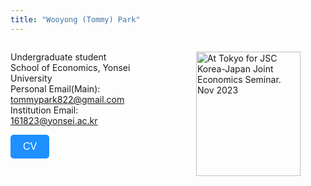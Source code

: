 ```yaml
---
title: "Wooyong (Tommy) Park"
---
```





<div style="display: flex;">
  <div style="flex: 50%; padding-right: 5px;">
Undergraduate student<br>
School of Economics, Yonsei University<br>
Personal Email(Main): [tommypark822@gmail.com](mailto:tommypark822@gmail.com)<br>
Institution Email: [161823@yonsei.ac.kr](mailto:161823@yonsei.ac.kr)<br>

<a href="ref/cv_public/cv_public.pdf">
    <button style="background-color: #1E90FF; color: white; border: none; padding: 10px 20px; text-align: center; text-decoration: none; display: inline-block; font-size: 16px; border-radius: 5px;">
        CV
    </button>
</a>

  
  </div>

  <div style="flex: 50%; padding-left: 5px;">
<figure>
    <img src="photos/tokyo_Nov_23.jpg" alt="At Tokyo for JSC Korea-Japan Joint Economics Seminar. Nov 2023" width="100%"/>
    <!-- <figcaption>At Tokyo for JSC Korea-Japan Joint Economics Seminar.<br> -->
    <!-- Nov 2023</figcaption> -->
</figure>
  </div>
</div>